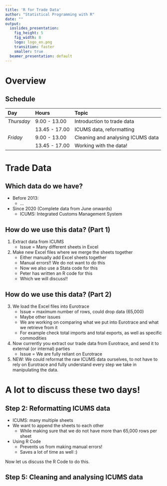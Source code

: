 ```yaml
---
title: 'R for Trade Data'
author: "Statistical Programming with R"
date: ""
output:
  ioslides_presentation:
    fig_height: 5
    fig_width: 8
    logo: logo_en.png
    transition: faster
    smaller: true
  beamer_presentation: default
---
```


# Overview 
## Schedule 
| Day         | Hours       | Topic                               | 
|:------------|:------------|:------------------------------------|
| *Thursday*  |  9.00 - 13.00  | Introduction to trade data |
|   |  13.45 - 17.00 | ICUMS data, reformatting |
| *Friday*  |    9.00 - 13.00  | Cleaning and analysing ICUMS data |
|   |  13.45 - 17.00  | Working with the data! |


# Trade Data
## Which data do we have?

- Before 2013:
  - ...
- Since 2020 (Complete data from June onwards)
  - ICUMS: Integrated Customs Management System

## How do we use this data? (Part 1)
<ol>
<li> Extract data from ICUMS
    <ul>
    <li> Issue = Many different sheets in Excel </li>
    </ul>
<li> Make new Excel files where we merge the sheets together
    <ul>
    <li> Either manually add Excel sheets together </li>
    <li> Manual errors!! We do not want to do this </li>
    <li> Now we also use a Stata code for this </li>
    <li> Peter has written an R code for this </li>
    <li> Which we will discuss!! </li>
    </ul>
</ol>
    
## How do we use this data? (Part 2)
<ol start=3>
<li> We load the Excel files into Eurotrace
    <ul>
    <li> Issue = maximum number of rows, could drop data (65,000) </li>
    <li> Maybe other issues </li>
    <li> We are working on comparing what we put into Eurotrace and what we retrieve from it </li>
    <li>For example check total imports and total exports, as well as specific commodities </li>
    </ul>
<li> Now currently you extract our trade data from Eurotrace, and send it to external (or internal) parties 
   <ul>
   <li> Issue = We are fully reliant on Eurotrace </li>
   </ul>
<li> NEW: We could reformat the raw ICUMS data ourselves, to not have to rely on Eurotrace and fully understand every step we take in manipulating the data.
</ol>
# A lot to discuss these two days!

## Step 2: Reformatting ICUMS data

- ICUMS: many multiple sheets
- We want to append the sheets to each other
  - While making sure that we do not have more than 65,000 rows per sheet
- Using R Code 
  - Prevents us from making manual errors!
  - Saves a lot of time as well :)

Now let us discuss the R Code to do this.

## Step 5: Cleaning and analysing ICUMS data



